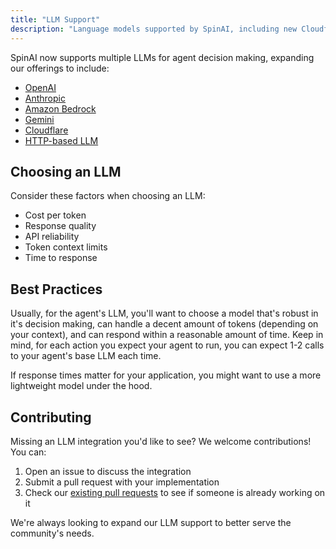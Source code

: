 ```yaml
---
title: "LLM Support"
description: "Language models supported by SpinAI, including new Cloudflare, HTTP-based, and Gemini model options."
---
```


SpinAI now supports multiple LLMs for agent decision making, expanding our offerings to include:

- [OpenAI](/llms/openai)
- [Anthropic](/llms/anthropic)
- [Amazon Bedrock](/llms/bedrock)
- [Gemini](/llms/gemini)
- [Cloudflare](/llms/cloudflare)
- [HTTP-based LLM](/llms/http)

## Choosing an LLM

Consider these factors when choosing an LLM:

- Cost per token
- Response quality
- API reliability
- Token context limits
- Time to response

## Best Practices

Usually, for the agent's LLM, you'll want to choose a model that's robust in it's decision making, can handle a decent amount of tokens (depending on your context), and can respond within a reasonable amount of time. Keep in mind, for each action you expect your agent to run, you can expect 1-2 calls to your agent's base LLM each time.

If response times matter for your application, you might want to use a more lightweight model under the hood.

## Contributing

Missing an LLM integration you'd like to see? We welcome contributions! You can:

1. Open an issue to discuss the integration
2. Submit a pull request with your implementation
3. Check our [existing pull requests](https://github.com/Fallomai/spinai/pulls) to see if someone is already working on it

We're always looking to expand our LLM support to better serve the community's needs.

